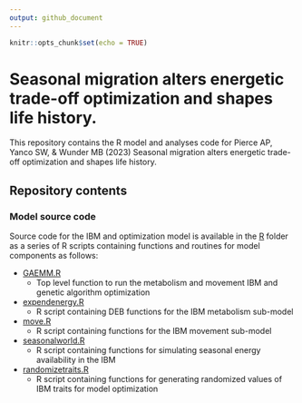 ```yaml
---
output: github_document
---
```


```r
knitr::opts_chunk$set(echo = TRUE)
```

# Seasonal migration alters energetic trade-off optimization and shapes life history.

This repository contains the R model and analyses code for Pierce AP, Yanco SW, & Wunder MB (2023) Seasonal migration alters energetic trade-off optimization and shapes life history.

## Repository contents

### Model source code

Source code for the IBM and optimization model is available in the [R](/R/) folder as a series of R scripts containing functions and routines for model components as follows:

-   [GAEMM.R](/R/GAEMM.R/)
    -   Top level function to run the metabolism and movement IBM and genetic algorithm optimization
-   [expendenergy.R](/R/expendenergy.R/)
    -   R script containing DEB functions for the IBM metabolism sub-model
-   [move.R](/R/move.R/)
    -   R script containing functions for the IBM movement sub-model
-   [seasonalworld.R](/R/seasonalworld.R/)
    -   R script containing functions for simulating seasonal energy availability in the IBM
-   [randomizetraits.R](/R/randomizetraits.R/)
    -   R script containing functions for generating randomized values of IBM traits for model optimization

